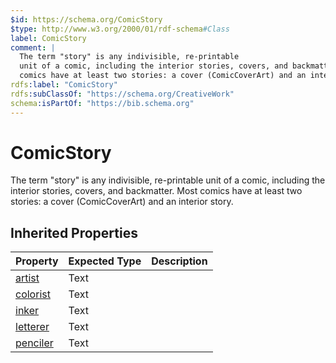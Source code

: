 ```yaml
---
$id: https://schema.org/ComicStory
$type: http://www.w3.org/2000/01/rdf-schema#Class
label: ComicStory
comment: |
  The term "story" is any indivisible, re-printable
  unit of a comic, including the interior stories, covers, and backmatter. Most
  comics have at least two stories: a cover (ComicCoverArt) and an interior story.
rdfs:label: "ComicStory"
rdfs:subClassOf: "https://schema.org/CreativeWork"
schema:isPartOf: "https://bib.schema.org"
---
```


# ComicStory

The term "story" is any indivisible, re-printable
    	unit of a comic, including the interior stories, covers, and backmatter. Most
    	comics have at least two stories: a cover (ComicCoverArt) and an interior story.

## Inherited Properties

| Property | Expected Type | Description |
| --- | --- | --- |
| [artist](https://schema.org/artist) | Text |  |
| [colorist](https://schema.org/colorist) | Text |  |
| [inker](https://schema.org/inker) | Text |  |
| [letterer](https://schema.org/letterer) | Text |  |
| [penciler](https://schema.org/penciler) | Text |  |
